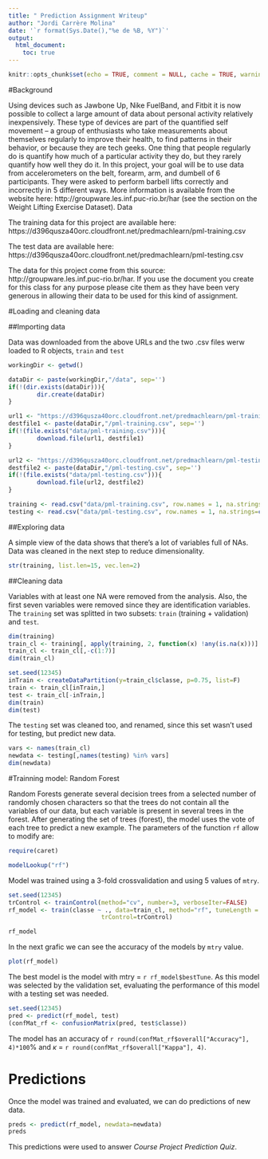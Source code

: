 ```yaml
---
title: " Prediction Assignment Writeup"
author: "Jordi Carrère Molina"
date: '`r format(Sys.Date(),"%e de %B, %Y")`'
output:
  html_document:
    toc: true
---
```

```r
knitr::opts_chunk$set(echo = TRUE, comment = NULL, cache = TRUE, warning = FALSE)
```
#Background

Using devices such as Jawbone Up, Nike FuelBand, and Fitbit it is now possible to collect a large amount of data about personal activity relatively inexpensively. These type of devices are part of the quantified self movement – a group of enthusiasts who take measurements about themselves regularly to improve their health, to find patterns in their behavior, or because they are tech geeks. One thing that people regularly do is quantify how much of a particular activity they do, but they rarely quantify how well they do it. In this project, your goal will be to use data from accelerometers on the belt, forearm, arm, and dumbell of 6 participants. They were asked to perform barbell lifts correctly and incorrectly in 5 different ways. More information is available from the website here: http://groupware.les.inf.puc-rio.br/har (see the section on the Weight Lifting Exercise Dataset).
Data

The training data for this project are available here:
        https://d396qusza40orc.cloudfront.net/predmachlearn/pml-training.csv

The test data are available here:
        https://d396qusza40orc.cloudfront.net/predmachlearn/pml-testing.csv

The data for this project come from this source: http://groupware.les.inf.puc-rio.br/har. If you use the document you create for this class for any purpose please cite them as they have been very generous in allowing their data to be used for this kind of assignment.

#Loading and cleaning data

##Importing data

Data was downloaded from the above URLs and the two .csv files werw loaded to R objects, `train` and `test`
```r
workingDir <- getwd()

dataDir <- paste(workingDir,"/data", sep='')
if(!(dir.exists(dataDir))){
        dir.create(dataDir)
}

url1 <- "https://d396qusza40orc.cloudfront.net/predmachlearn/pml-training.csv"
destfile1 <- paste(dataDir,"/pml-training.csv", sep='')
if(!(file.exists("data/pml-training.csv"))){
        download.file(url1, destfile1)
}

url2 <- "https://d396qusza40orc.cloudfront.net/predmachlearn/pml-testing.csv"
destfile2 <- paste(dataDir,"/pml-testing.csv", sep='')
if(!(file.exists("data/pml-testing.csv"))){
        download.file(url2, destfile2)
}

training <- read.csv("data/pml-training.csv", row.names = 1, na.strings=c("NA", "#DIV/0!"))
testing <- read.csv("data/pml-testing.csv", row.names = 1, na.strings=c("NA", "#DIV/0!"))
```

##Exploring data

A simple view of the data shows that there's a lot of variables full of NAs. Data was cleaned in the next step to reduce dimensionality.
```r
str(training, list.len=15, vec.len=2)
```

##Cleaning data

Variables with at least one NA were removed from the analysis. Also, the first seven variables were removed since they are identification variables. The `training` set was splitted in two subsets: `train` (training + validation) and `test`.
```r
dim(training)
train_cl <- training[, apply(training, 2, function(x) !any(is.na(x)))]
train_cl <- train_cl[,-c(1:7)]
dim(train_cl)

set.seed(12345)
inTrain <- createDataPartition(y=train_cl$classe, p=0.75, list=F)
train <- train_cl[inTrain,] 
test <- train_cl[-inTrain,] 
dim(train)
dim(test)
```

The `testing` set was cleaned too, and renamed, since this set wasn't used for testing, but predict new data.
```r
vars <- names(train_cl)
newdata <- testing[,names(testing) %in% vars]
dim(newdata)
```

#Trainning model: Random Forest

Random Forests generate several decision trees from a selected number of randomly chosen characters so that the trees do not contain all the variables of our data, but each variable is present in several trees in the forest. After generating the set of trees (forest), the model uses the vote of each tree to predict a new example. The parameters of the function `rf` allow to modify are:
```r
require(caret)
```

```r
modelLookup("rf")
```

Model was trained using a 3-fold crossvalidation and using 5 values of `mtry`.
```r
set.seed(12345)
trControl <- trainControl(method="cv", number=3, verboseIter=FALSE)
rf_model <- train(classe ~ ., data=train_cl, method="rf", tuneLength = 5,
                          trControl=trControl)
```

```r
rf_model
```

In the next grafic we can see the accuracy of the models by `mtry` value.
```r
plot(rf_model)
```

The best model is the model with mtry = `r rf_model$bestTune`. As this model was selected by the validation set, evaluating the performance of this model with a testing set was needed.
```r
set.seed(12345)
pred <- predict(rf_model, test)
(confMat_rf <- confusionMatrix(pred, test$classe))
```
The model has an accuracy of `r round(confMat_rf$overall["Accuracy"], 4)*100`% and $\kappa$ = `r round(confMat_rf$overall["Kappa"], 4)`.

# Predictions

Once the model was trained and evaluated, we can do predictions of new data.
```r
preds <- predict(rf_model, newdata=newdata)
preds
```

This predictions were used to answer _Course Project Prediction Quiz_.

